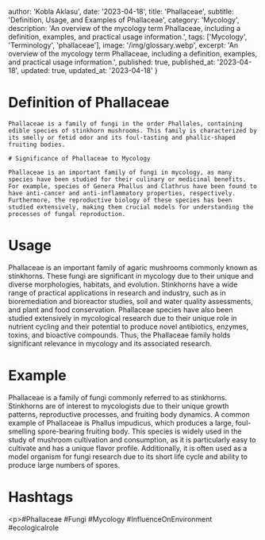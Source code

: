 
  author: 'Kobla Aklasu',
  date: '2023-04-18',
  title: 'Phallaceae',
  subtitle: 'Definition, Usage, and Examples of Phallaceae',
  category: 'Mycology',
  description: 'An overview of the mycology term Phallaceae, including a definition, examples, and practical usage information.',
  tags: ['Mycology', 'Terminology', 'phallaceae'],
  image: '/img/glossary.webp',
  excerpt: 'An overview of the mycology term Phallaceae, including a definition, examples, and practical usage information.',
  published: true,
  published_at: '2023-04-18',
  updated: true,
  updated_at: '2023-04-18'
}




# Definition of Phallaceae
    
    Phallaceae is a family of fungi in the order Phallales, containing edible species of stinkhorn mushrooms. This family is characterized by its smelly or fetid odor and its foul-tasting and phallic-shaped fruiting bodies.
    
    # Significance of Phallaceae to Mycology
    
    Phallaceae is an important family of fungi in mycology, as many species have been studied for their culinary or medicinal benefits. For example, species of Genera Phallus and Clathrus have been found to have anti-cancer and anti-inflammatory properties, respectively. Furthermore, the reproductive biology of these species has been studied extensively, making them crucial models for understanding the processes of fungal reproduction.

# Usage

Phallaceae is an important family of agaric mushrooms commonly known as stinkhorns. These fungi are significant in mycology due to their unique and diverse morphologies, habitats, and evolution. Stinkhorns have a wide range of practical applications in research and industry, such as in bioremediation and bioreactor studies, soil and water quality assessments, and plant and food conservation. Phallaceae species have also been studied extensively in mycological research due to their unique role in nutrient cycling and their potential to produce novel antibiotics, enzymes, toxins, and bioactive compounds. Thus, the Phallaceae family holds significant relevance in mycology and its associated research.

# Example

Phallaceae is a family of fungi commonly referred to as stinkhorns. Stinkhorns are of interest to mycologists due to their unique growth patterns, reproductive processes, and fruiting body dynamics. A common example of Phallaceae is Phallus impudicus, which produces a large, foul-smelling spore-bearing fruiting body. This species is widely used in the study of mushroom cultivation and consumption, as it is particularly easy to cultivate and has a unique flavor profile. Additionally, it is often used as a model organism for fungi research due to its short life cycle and ability to produce large numbers of spores.

# Hashtags

&lt;p&gt;#Phallaceae #Fungi #Mycology #InfluenceOnEnvironment #ecologicalrole

